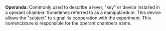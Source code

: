 '''Operanda:'''
Commonly used to describe a lever, "key" or device installed in a operant chamber. Sometimes referred to as a manipulandum. This device allows the "subject" to signal its cooperation with the experiment. This nomenclature is responsible for the operant chambers name.